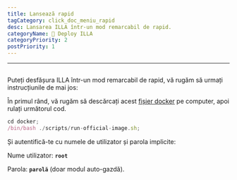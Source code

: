 ```yaml
---
title: Lansează rapid
tagCategory: click_doc_meniu_rapid
desc: Lansarea ILLA într-un mod remarcabil de rapid.
categoryName: 👷 Deploy ILLA
categoryPriority: 2
postPriority: 1
---
```


* * *

## <h2 hidden>Lansare rapidă</h2>

Puteți desfășura ILLA într-un mod remarcabil de rapid, vă rugăm să urmați instrucțiunile de mai jos:

În primul rând, vă rugăm să descărcați acest [fișier docker](https://github.com/illacloud/deploy-illa-manually/tree/main/docker) pe computer, apoi rulați următorul cod.

```jsx
cd docker;
/bin/bash ./scripts/run-official-image.sh;
```

Și autentifică-te cu numele de utilizator și parola implicite:

Nume utilizator: **`root`**

Parola: **`parolă`** (doar modul auto-gazdă).

